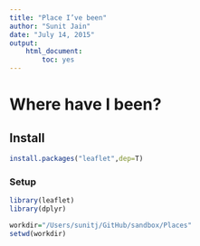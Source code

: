 ```yaml
---
title: "Place I’ve been"
author: "Sunit Jain"
date: "July 14, 2015"
output:
    html_document:
        toc: yes
---
```


# Where have I been?


## Install
```r
install.packages("leaflet",dep=T)
```

### Setup
```r
library(leaflet)
library(dplyr)

workdir="/Users/sunitj/GitHub/sandbox/Places"
setwd(workdir)
```

